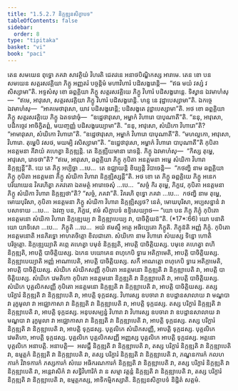 ```yaml
---
title: "1.5.2.7 និក្កឌ្ឍនសិក្ខាបទ"
tableOfContents: false
sidebar:
  order: 8
type: "tipitaka"
basket: "vi"
book: "paci"
---
```



<DynamicBreadcrumb />

<Division number="124" book="paci">

<Paragraph number="428" book="paci">
តេន សមយេន ពុទ្ធោ ភគវា សាវត្ថិយំ វិហរតិ ជេតវនេ អនាថបិណ្ឌិកស្ស អារាមេ. តេន ខោ បន សមយេន សត្តរសវគ្គិយា ភិក្ខូ អញ្ញតរំ បច្ចន្តិមំ មហាវិហារំ បដិសង្ខរោន្តិ—  “ឥធ មយំ វស្សំ វសិស្សាមា”តិ. អទ្ទសំសុ ខោ ឆព្ពគ្គិយា ភិក្ខូ សត្តរសវគ្គិយេ ភិក្ខូ វិហារំ បដិសង្ខរោន្តេ. ទិស្វាន ឯវមាហំសុ—  “ឥមេ, អាវុសោ, សត្តរសវគ្គិយា ភិក្ខូ វិហារំ បដិសង្ខរោន្តិ. ហន្ទ នេ វុដ្ឋាបេស្សាមា”តិ. ឯកច្ចេ ឯវមាហំសុ—  “អាគមេថាវុសោ, យាវ បដិសង្ខរោន្តិ; បដិសង្ខតេ វុដ្ឋាបេស្សាមា”តិ.
</Paragraph>

<Paragraph number="429" book="paci">
អថ ខោ ឆព្ពគ្គិយា ភិក្ខូ សត្តរសវគ្គិយេ ភិក្ខូ ឯតទវោចុំ—  “ឧដ្ឋេថាវុសោ, អម្ហាកំ វិហារោ បាបុណាតី”តិ. “ននុ, អាវុសោ, បដិកច្ចេវ អាចិក្ខិតព្ពំ, មយញ្ចញ្ញំ បដិសង្ខរេយ្យាមា”តិ. “ននុ, អាវុសោ, សំឃិកោ វិហារោ”តិ? “អាមាវុសោ, សំឃិកោ វិហារោ”តិ. “ឧដ្ឋេថាវុសោ, អម្ហាកំ វិហារោ បាបុណាតី”តិ. “មហល្លកោ, អាវុសោ, វិហារោ. តុម្ហេបិ វសថ, មយម្បិ វសិស្សាមា”តិ. “ឧដ្ឋេថាវុសោ, អម្ហាកំ វិហារោ បាបុណាតី”តិ កុបិតា អនត្តមនា គីវាយំ គហេត្វា និក្កឌ្ឍន្តិ. តេ និក្កឌ្ឍីយមានា រោទន្តិ. ភិក្ខូ ឯវមាហំសុ—  “កិស្ស តុម្ហេ, អាវុសោ, រោទថា”តិ? “ឥមេ, អាវុសោ, ឆព្ពគ្គិយា ភិក្ខូ កុបិតា អនត្តមនា អម្ហេ សំឃិកា វិហារា និក្កឌ្ឍន្តី”តិ. យេ តេ ភិក្ខូ អប្បិច្ឆា …បេ…  តេ ឧជ្ឈាយន្តិ ខិយ្យន្តិ វិបាចេន្តិ—  “កថញ្ហិ នាម ឆព្ពគ្គិយា ភិក្ខូ កុបិតា អនត្តមនា ភិក្ខូ សំឃិកា វិហារា និក្កឌ្ឍិស្សន្តី”តិ.
</Paragraph>

<Paragraph number="430" book="paci">
អថ ខោ តេ ភិក្ខូ ឆព្ពគ្គិយេ ភិក្ខូ អនេកបរិយាយេន វិគរហិត្វា ភគវតោ ឯតមត្ថំ អារោចេសុំ …បេ…  “សច្ចំ កិរ តុម្ហេ, ភិក្ខវេ, កុបិតា អនត្តមនា ភិក្ខូ សំឃិកា វិហារា និក្កឌ្ឍថា”តិ? “សច្ចំ, ភគវា”តិ. វិគរហិ ពុទ្ធោ ភគវា …បេ…  កថញ្ហិ នាម តុម្ហេ, មោឃបុរិសា, កុបិតា អនត្តមនា ភិក្ខូ សំឃិកា វិហារា និក្កឌ្ឍិស្សថ? នេតំ, មោឃបុរិសា, អប្បសន្នានំ វា បសាទាយ …បេ…  ឯវញ្ច បន, ភិក្ខវេ, ឥមំ សិក្ខាបទំ ឧទ្ទិសេយ្យាថ—
</Paragraph>

</Division>
<Division number="125" book="paci">

<Paragraph number="431" book="paci">
<Emphasis>“យោ បន ភិក្ខុ ភិក្ខុំ កុបិតោ អនត្តមនោ សំឃិកា វិហារា និក្កឌ្ឍេយ្យ វា និក្កឌ្ឍាបេយ្យ វា, បាចិត្តិយន៑”</Emphasis>តិ. (*17*:<Emphasis>66</Emphasis>)
</Paragraph>

</Division>
<Division number="126" book="paci">

<Paragraph number="432" book="paci">
<Emphasis>យោ បនា</Emphasis>តិ យោ យាទិសោ …បេ…  <Emphasis>ភិក្ខូ</Emphasis>តិ …បេ…  អយំ ឥមស្មឹ អត្ថេ អធិប្បេតោ ភិក្ខូតិ.
</Paragraph>

<Paragraph number="433" book="paci">
<Emphasis>ភិក្ខុន៑</Emphasis>តិ អញ្ញំ ភិក្ខុំ.
</Paragraph>

<Paragraph number="434" book="paci">
<Emphasis>កុបិតោ អនត្តមនោ</Emphasis>តិ អនភិរទ្ធោ អាហតចិត្តោ ខិលជាតោ.
</Paragraph>

<Paragraph number="435" book="paci">
<Emphasis>សំឃិកោ</Emphasis> នាម វិហារោ សំឃស្ស ទិន្នោ ហោតិ បរិច្ចត្តោ.
</Paragraph>

<Paragraph number="436" book="paci">
<Emphasis>និក្កឌ្ឍេយ្យា</Emphasis>តិ គព្ភេ គហេត្វា បមុខំ និក្កឌ្ឍតិ, អាបត្តិ បាចិត្តិយស្ស. បមុខេ គហេត្វា ពហិ និក្កឌ្ឍតិ, អាបត្តិ បាចិត្តិយស្ស. ឯកេន បយោគេន ពហុកេបិ ទ្វារេ អតិក្កាមេតិ, អាបត្តិ បាចិត្តិយស្ស.
</Paragraph>

<Paragraph number="437" book="paci">
<Emphasis>និក្កឌ្ឍាបេយ្យា</Emphasis>តិ អញ្ញំ អាណាបេតិ, អាបត្តិ បាចិត្តិយស្ស. សកឹ អាណត្តោ ពហុកេបិ ទ្វារេ អតិក្កាមេតិ, អាបត្តិ បាចិត្តិយស្ស.
</Paragraph>

</Division>
<Division number="127" book="paci">

<Paragraph number="438" book="paci">
សំឃិកេ សំឃិកសញ្ញី កុបិតោ អនត្តមនោ និក្កឌ្ឍតិ វា និក្កឌ្ឍាបេតិ វា, អាបត្តិ បាចិត្តិយស្ស. សំឃិកេ វេមតិកោ កុបិតោ អនត្តមនោ និក្កឌ្ឍតិ វា និក្កឌ្ឍាបេតិ វា, អាបត្តិ បាចិត្តិយស្ស. សំឃិកេ បុគ្គលិកសញ្ញី កុបិតោ អនត្តមនោ និក្កឌ្ឍតិ វា និក្កឌ្ឍាបេតិ វា, អាបត្តិ បាចិត្តិយស្ស.
</Paragraph>

<Paragraph number="439" book="paci">
តស្ស បរិក្ខារំ និក្កឌ្ឍតិ វា និក្កឌ្ឍាបេតិ វា, អាបត្តិ ទុក្កដស្ស. វិហារស្ស ឧបចារា វា ឧបដ្ឋានសាលាយ វា មណ្ឌបា វា រុក្ខមូលា វា អជ្ឈោកាសា វា និក្កឌ្ឍតិ វា និក្កឌ្ឍាបេតិ វា, អាបត្តិ ទុក្កដស្ស. តស្ស បរិក្ខារំ និក្កឌ្ឍតិ វា និក្កឌ្ឍាបេតិ វា, អាបត្តិ ទុក្កដស្ស. អនុបសម្បន្នំ វិហារា វា វិហារស្ស ឧបចារា វា ឧបដ្ឋានសាលាយ វា មណ្ឌបា វា រុក្ខមូលា វា អជ្ឈោកាសា វា និក្កឌ្ឍតិ វា និក្កឌ្ឍាបេតិ វា, អាបត្តិ ទុក្កដស្ស. តស្ស បរិក្ខារំ និក្កឌ្ឍតិ វា និក្កឌ្ឍាបេតិ វា, អាបត្តិ ទុក្កដស្ស.
</Paragraph>

<Paragraph number="440" book="paci">
បុគ្គលិកេ សំឃិកសញ្ញី, អាបត្តិ ទុក្កដស្ស. បុគ្គលិកេ វេមតិកោ, អាបត្តិ ទុក្កដស្ស. បុគ្គលិកេ បុគ្គលិកសញ្ញី អញ្ញស្ស បុគ្គលិកេ អាបត្តិ ទុក្កដស្ស. អត្តនោ បុគ្គលិកេ អនាបត្តិ.
</Paragraph>

</Division>
<Division number="128" book="paci">

<Paragraph number="441" book="paci">
អនាបត្តិ—  អលជ្ជឹ និក្កឌ្ឍតិ វា និក្កឌ្ឍាបេតិ វា, តស្ស បរិក្ខារំ និក្កឌ្ឍតិ វា និក្កឌ្ឍាបេតិ វា, ឧម្មត្តកំ និក្កឌ្ឍតិ វា និក្កឌ្ឍាបេតិ វា, តស្ស បរិក្ខារំ និក្កឌ្ឍតិ វា និក្កឌ្ឍាបេតិ វា, ភណ្ឌនការកំ កលហការកំ វិវាទការកំ ភស្សការកំ សំឃេ អធិករណការកំ និក្កឌ្ឍតិ វា និក្កឌ្ឍាបេតិ វា, តស្ស បរិក្ខារំ និក្កឌ្ឍតិ វា និក្កឌ្ឍាបេតិ វា, អន្តេវាសិកំ វា សទ្ធិវិហារិកំ វា ន សម្មា វត្តន្តំ និក្កឌ្ឍតិ វា និក្កឌ្ឍាបេតិ វា, តស្ស បរិក្ខារំ និក្កឌ្ឍតិ វា និក្កឌ្ឍាបេតិ វា, ឧម្មត្តកស្ស, អាទិកម្មិកស្សាតិ.

</Paragraph>
</Division>

<Paragraph number="442" type="center" book="paci">
និក្កឌ្ឍនសិក្ខាបទំ និដ្ឋិតំ សត្តមំ.
</Paragraph>